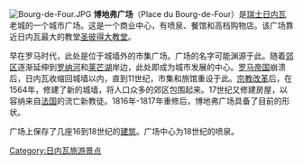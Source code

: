 {{unreferenced|time=2011-08-05T07:01:25+00:00}}
{{Coord|46.20024|N|6.14922|E|display=title}}
[[Image:Bourg-de-Four.JPG|right]]
'''博地弗广场'''（Place du Bourg-de-Four）是[[瑞士|瑞士]][[日内瓦|日内瓦]]老城的一个城市广场。这是一个商业中心，有喷泉、餐馆和高档购物店。该广场靠近日内瓦最大的教堂[[圣彼得大教堂_(日内瓦)|圣彼得大教堂]]。

早在罗马时代，此处是位于城墙外的市集广场。广场的名字可能渊源于此。随着[[郊区|郊区]]逐渐延伸到[[罗纳河|罗纳河]]和[[莱芒湖|莱芒湖]]岸边，此处即成为城市发展的中心。[[罗马帝国|罗马帝国]]崩溃后，日内瓦收缩回城墙以内，直到11世纪，市集和旅馆重设于此。[[宗教改革|宗教改革]]后，在1564年，修建了新的城墙，将人口众多的郊区包围起来。17世纪又修建房屋，以容纳来自[[法国|法国]]的流亡新教徒。1816年-1817年重修后，博地弗广场具备了目前的形状。

广场上保存了几座16到18世纪的[[建筑|建筑]]。广场中心为18世纪的喷泉。

[[Category:日内瓦旅游景点|Category:日内瓦旅游景点]]